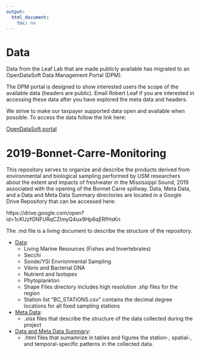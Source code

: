 ---
output:
  html_document:
    toc: no
---
# Data

Data from the Leaf Lab that are made publicly available has migrated to an OpenDataSoft Data Management Portal (DPM).

The DPM portal is designed to show interested users the scope of the available data (headers are public). Email Robert Leaf if you are interested in accessing these data after you have explored the meta data and headers.

We strive to make our taxpayer supported data open and available when possible. To access the data follow the link here:

[OpenDataSoft portal](https://robertleaf.my.opendatasoft.com/explore/?sort=modified)

# 2019-Bonnet-Carre-Monitoring

This repository serves to organize and describe the products derived from environmental and biological sampling performed by USM researchers about the extent and impacts of freshwater in the Mississippi Sound, 2019 associated with the opening of the Bonnet Carre spillway. Data, Meta Data, and a Data and Meta Data Summary directories are located in a Google Drive Repository that can be accessed here:

https://drive.google.com/open?id=1cKUzfGNFURqCZlmyQ4ux9Hp6qERfHsKn

The .md file is a living document to describe the structure of the repository.

+ [Data](https://drive.google.com/open?id=1n8lHUhrLVZA-hFnV3S2uY-N-GgnLxVhb):
  - Living Marine Resources (Fishes and Invertebrates)
  - Secchi
  - Sonde/YSI Envrionmental Sampling
  - Vibrio and Bacterial DNA
  - Nutrient and Isotopes
  - Phytoplankton
  - Shape Files directory includes high resolution .shp files for the region
  - Station list "BC_STATIONS.csv" contains the decimal degree locations for all fixed sampling stations
  
+ [Meta Data](https://drive.google.com/open?id=1mQgwByIFQ3WX8w6f0Uvhks65q8voBBZT):
  - .xlsx files that describe the structure of the data collected during the project
  
+ [Data and Meta Data Summary](https://drive.google.com/open?id=1wWP_qha0Y2ENYcSMB_KAFF2DCaNGwVOK):
  - .html files that sumamrize in tables and figures the station-, spatial-, and temporal-specific patterns in the collected data. 
